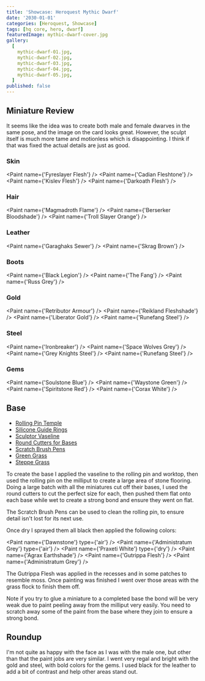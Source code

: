 ```yaml
---
title: 'Showcase: Heroquest Mythic Dwarf'
date: '2030-01-01'
categories: [Heroquest, Showcase]
tags: [hq core, hero, dwarf]
featuredImage: mythic-dwarf-cover.jpg
gallery:
  [
    mythic-dwarf-01.jpg,
    mythic-dwarf-02.jpg,
    mythic-dwarf-03.jpg,
    mythic-dwarf-04.jpg,
    mythic-dwarf-05.jpg,
  ]
published: false
---
```



## Miniature Review

It seems like the idea was to create both male and female dwarves in the same pose, and the image on the card looks
great. However, the sculpt itself is much more tame and motionless which is disappointing. I think if that was fixed
the actual details are just as good.

### Skin

<Paint name={'Fyreslayer Flesh'} />
<Paint name={'Cadian Fleshtone'} />
<Paint name={'Kislev Flesh'} />
<Paint name={'Darkoath Flesh'} />

### Hair

<Paint name={'Magmadroth Flame'} />
<Paint name={'Berserker Bloodshade'} />
<Paint name={'Troll Slayer Orange'} />

### Leather

<Paint name={'Garaghaks Sewer'} />
<Paint name={'Skrag Brown'} />

### Boots

<Paint name={'Black Legion'} />
<Paint name={'The Fang'} />
<Paint name={'Russ Grey'} />

### Gold

<Paint name={'Retributor Armour'} />
<Paint name={'Reikland Fleshshade'} />
<Paint name={'Liberator Gold'} />
<Paint name={'Runefang Steel'} />

### Steel

<Paint name={'Ironbreaker'} />
<Paint name={'Space Wolves Grey'} />
<Paint name={'Grey Knights Steel'} />
<Paint name={'Runefang Steel'} />

### Gems

<Paint name={'Soulstone Blue'} />
<Paint name={'Waystone Green'} />
<Paint name={'Spiritstone Red'} />
<Paint name={'Corax White'} />

## Base

- [Rolling Pin Temple](https://www.greenstuffworld.com/en/modelling-textured-rolling-pins/365-rolling-pin-hobby-roller-temple.html)
- [Silicone Guide Rings](https://www.greenstuffworld.com/en/modelling-textured-rolling-pins/540-silicone-guide-rings.html)
- [Sculptor Vaseline](https://www.greenstuffworld.com/en/sculptor-vaseline/349-sculptor-vaseline-petroleum-jelly.html)
- [Round Cutters for Bases](https://www.greenstuffworld.com/en/hobby-cutting-tools/801-round-cutters-for-bases-stainless-steel.html)
- [Scratch Brush Pens](https://www.greenstuffworld.com/en/engraving-tools/690-scratch-brush-pens.html)
- [Green Grass](https://www.thearmypainter.com/shop/us/bf4113p)
- [Steppe Grass](https://www.thearmypainter.com/shop/us/bf4115p)

To create the base I applied the vaseline to the rolling pin and worktop, then used the rolling pin on the milliput to
create a large area of stone flooring. Doing a large batch with all the miniatures cut off their bases, I used the round
cutters to cut the perfect size for each, then pushed them flat onto each base while wet to create a strong bond and
ensure they went on flat.

The Scratch Brush Pens can be used to clean the rolling pin, to ensure detail isn't lost for its next use.

Once dry I sprayed them all black then applied the following colors:

<Paint name={'Dawnstone'} type={'air'} />
<Paint name={'Administratum Grey'} type={'air'} />
<Paint name={'Praxeti White'} type={'dry'} />
<Paint name={'Agrax Earthshade'} />
<Paint name={'Gutrippa Flesh'} />
<Paint name={'Administratum Grey'} />

The Gutrippa Flesh was applied in the recesses and in some patches to resemble moss. Once painting was finished I went
over those areas with the grass flock to finish them off.

Note if you try to glue a miniature to a completed base the bond will be very weak due to paint peeling away from the
milliput very easily. You need to scratch away some of the paint from the base where they join to ensure a strong bond.

## Roundup

I'm not quite as happy with the face as I was with the male one, but other than that the paint jobs are very similar.
I went very regal and bright with the gold and steel, with bold colors for the gems. I used black for the leather to
add a bit of contrast and help other areas stand out.

